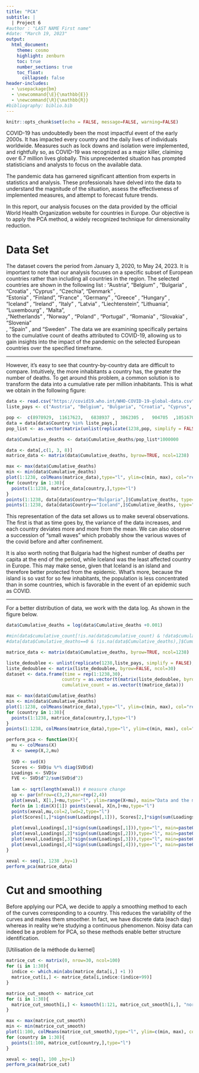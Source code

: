 ```yaml
---
title: "PCA"
subtitle: |
  | Project 6
#author : "LAST NAME First name"
#date: "March 19, 2023"
output: 
  html_document:
    theme: cosmo
    highlight: zenburn
    toc: true
    number_sections: true
    toc_float:
      collapsed: false
header-includes:
  - \usepackage{bm}
  - \newcommand{\E}{\mathbb{E}}
  - \newcommand{\R}{\mathbb{R}}
#bibliography: biblio.bib
---
```


```r
knitr::opts_chunk$set(echo = FALSE, message=FALSE, warning=FALSE)
```

COVID-19 has undoubtedly been the most impactful event of the early 2000s. It has impacted every country and the daily lives of individuals worldwide. Measures such as lock downs and isolation were implemented, and rightfully so, as COVID-19 was recognized as a major killer, claiming over 6.7 million lives globally. This unprecedented situation has prompted statisticians and analysts to focus on the available data.

The pandemic data has garnered significant attention from experts in statistics and analysis. These professionals have delved into the data to understand the magnitude of the situation, assess the effectiveness of implemented measures, and attempt to forecast future trends.

In this report, our analysis focuses on the data provided by the official World Health Organization website for countries in Europe. Our objective is to apply the PCA method, a widely recognized technique for dimensionality reduction. 

# Data Set 

The dataset covers the period from January 3, 2020, to May 24, 2023. It is important to note that our analysis focuses on a specific subset of European countries rather than including all countries in the region. The selected countries are shown in the following list : "Austria", "Belgium" ,      "Bulgaria" ,     "Croatia"    ,   "Cyprus"      ,  "Czechia",       "Denmark"   ,   
"Estonia" ,      "Finland",       "France"   ,     "Germany" ,      "Greece"  ,      "Hungary"  ,     "Iceland"  ,    "Ireland"   ,    "Italy"     ,    "Latvia" ,       "Liechtenstein", "Lithuania",     "Luxembourg" ,   "Malta",        
,"Netherlands" ,  "Norway"   ,     "Poland" ,       "Portugal"  ,    "Romania" ,      "Slovakia"    ,   "Slovenia"     
, "Spain"  , and        "Sweden"  . The data we are examining specifically pertains to the cumulative count of deaths attributed to COVID-19, allowing us to gain insights into the impact of the pandemic on the selected European countries over the specified timeframe.

---

However, it's easy to see that country-by-country data are difficult to compare. Intuitively, the more inhabitants a country has, the greater the number of deaths. To get around this problem, a common solution is to transform the data into a cumulative rate per million inhabitants. This is what we obtain in the following figure: 

```r
data <- read.csv("https://covid19.who.int/WHO-COVID-19-global-data.csv")
liste_pays <- c("Austria", "Belgium", "Bulgaria", "Croatia", "Cyprus", "Czechia", "Denmark", "Estonia",       "Finland","France","Germany","Greece","Hungary","Iceland","Ireland"  ,     "Italy" ,        "Latvia" ,       "Liechtenstein", "Lithuania" ,    "Luxembourg"  ,  "Malta", "Netherlands" ,  "Norway" ,       "Poland" ,       "Portugal" ,     "Romania",       "Slovakia"  ,    "Slovenia" , "Spain"     ,    "Sweden"        )

pop <-  c(8978929,  11617623,   6838937 ,  3862305 ,   904705  ,10516707,   5873420 ,  1331796,   5548241,  67871925, 83237124,  10459782 ,  9689010 ,   376248,   5060004 , 59030133 ,  1875757 ,    39308 ,  2805998  ,  645397 ,   520971, 17590672,   5425270,  37654247 , 10352042 , 19042455 ,  5434712  , 2107180,  47432893,  10452326)
data = data[data$Country %in% liste_pays,]
pop_list <- as.vector(matrix(unlist(replicate(1238,pop, simplify = FALSE), recursive = FALSE), byrow=TRUE, ncol=30))

data$Cumulative_deaths <- data$Cumulative_deaths/pop_list*1000000

data <- data[,c(1, 3, 8)]
matrice_data <- matrix(data$Cumulative_deaths, byrow=TRUE, ncol=1238)
```

```r
max <- max(data$Cumulative_deaths)
min <- min(data$Cumulative_deaths)
plot(1:1238, colMeans(matrice_data),type="l", ylim=c(min, max), col="red")
for (country in 1:30){
  points(1:1238, matrice_data[country,],type="l")
}
points(1:1238, data[data$Country=="Bulgaria",]$Cumulative_deaths, type="l", col=3)
points(1:1238, data[data$Country=="Iceland",]$Cumulative_deaths, type="l", col=2)
```
This representation of the data set allows us to make several observations. 
The first is that as time goes by, the variance of the data increases, and each country deviates more and more from the mean. 
We can also observe a succession of "small waves" which probably show the various waves of the covid before and after confinement. 

It is also worth noting that Bulgaria had the highest number of deaths per capita at the end of the period, while Iceland was the least affected country in Europe. This may make sense, given that Iceland is an island and therefore better protected from the epidemic. What's more, because the island is so vast for so few inhabitants, the population is less concentrated than in some countries, which is favorable in the event of an epidemic such as COVID. 

---

For a better distribution of data, we work with the data log. As shown in the figure below. 

```r


data$Cumulative_deaths = log(data$Cumulative_deaths +0.001)

#min(data$cumulative_count[!is.na(data$cumulative_count) & !data$cumulative_count==0])
#data[data$Cumulative_deaths==0 & !is.na(data$Cumulative_deaths),]$Cumulative_deaths = rep(-100, length(data[data$Cumulative_deaths==0 & !is.na(data$Cumulative_deaths),]$Cumulative_deaths))

```

```r
matrice_data <- matrix(data$Cumulative_deaths, byrow=TRUE, ncol=1238)

liste_dedoublee <- unlist(replicate(1238,liste_pays, simplify = FALSE), recursive = FALSE)
liste_dedoublee <- matrix(liste_dedoublee, byrow=FALSE, ncol=30)
dataset <- data.frame(time = rep(1:1238,30),
                     country = as.vector(t(matrix(liste_dedoublee, byrow=FALSE, ncol=30))),
                     cumulative_count = as.vector(t(matrice_data)))
```

```r
max <- max(data$Cumulative_deaths)
min <- min(data$Cumulative_deaths)
plot(1:1238, colMeans(matrice_data),type="l", ylim=c(min, max), col="red")
for (country in 1:30){
  points(1:1238, matrice_data[country,],type="l")
}
points(1:1238, colMeans(matrice_data),type="l", ylim=c(min, max), col="red")
```



```r
perform_pca <- function(X){
  mu <- colMeans(X)
  X <- sweep(X,2,mu)
  
  SVD <- svd(X)
  Scores <- SVD$u %*% diag(SVD$d)
  Loadings <- SVD$v
  FVE <- SVD$d^2/sum(SVD$d^2)
  
  lam <- sqrt(length(xeval)) # measure change
  op <- par(mfrow=c(3,2),mar=rep(2,4))
  plot(xeval, X[1,]+mu,type="l", ylim=range(X+mu), main="Data and the mean")
  for(n in 1:dim(X)[1]) points(xeval, X[n,]+mu,type="l")
  points(xeval,mu,col=2,lwd=2,type="l")
  plot(Scores[1,]*sign(sum(Loadings[,1])), Scores[2,]*sign(sum(Loadings[,2])), main="1st vs 2nd PC scores")
  
  plot(xeval,Loadings[,1]*sign(sum(Loadings[,1])),type="l", main=paste0("1st PC (",round(100*FVE[1])," % of var)"))
  plot(xeval,Loadings[,2]*sign(sum(Loadings[,2])),type="l", main=paste0("2nd PC (",round(100*FVE[2])," % of var)"))
  plot(xeval,Loadings[,3]*sign(sum(Loadings[,3])),type="l", main=paste0("3rd PC (",round(100*FVE[3])," % of var)"))
  plot(xeval,Loadings[,4]*sign(sum(Loadings[,4])),type="l", main=paste0("4th PC (",round(100*FVE[4])," % of var)"))
}

xeval <- seq(1, 1238 ,by=1)
perform_pca(matrice_data)
``` 



# Cut and smoothing 

Before applying our PCA, we decide to apply a smoothing method to each of the curves corresponding to a country. This reduces the variability of the curves and makes them smoother. In fact, we have discrete data (each day) whereas in reality we're studying a continuous phenomenon. Noisy data can indeed be a problem for PCA, so these methods enable better structure identification. 

[Utilisation de la méthode du kernel]

```r
matrice_cut <- matrix(0, nrow=30, ncol=100)
for (i in 1:30){
  indice <- which.min(abs(matrice_data[i,] +1 ))
  matrice_cut[i,] <- matrice_data[i,indice:(indice+99)]
}
```

```r
matrice_cut_smooth <- matrice_cut
for (i in 1:30){
  matrice_cut_smooth[i,] <- ksmooth(1:121, matrice_cut_smooth[i,], "normal", bandwidth = 10)$y
}
```


```r
max <- max(matrice_cut_smooth)
min <- min(matrice_cut_smooth)
plot(1:100, colMeans(matrice_cut_smooth),type="l", ylim=c(min, max), col="red")
for (country in 1:30){
  points(1:100, matrice_cut[country,],type="l")
}
```

```r
xeval <- seq(1, 100 ,by=1)
perform_pca(matrice_cut)
```

